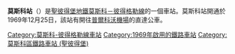 {{Infobox station
| name          = 莫斯科<br />{{lang|ru| Моско́вская}}
| type          = {{STPETERSBURGMETRO type}}
| style         =
| image         = Metro SPB Line2 Moskovskaya.jpg
| image_size    =
| image_caption = 
| address       = [[莫斯科區_(聖彼得堡)|莫斯科區]]
| borough       = [[聖彼得堡|聖彼得堡]]
| country       = [[俄羅斯|俄羅斯]]
| coordinates   = {{coord|59|51|7.89|N|30|19|19.94|E|display=title,inline|type:landmark_source:nlwiki}}
| line          = {{STPETERSBURGMETRO-line2}}
| other         =
| structure     = 地下
| platform      = 1個[[島式月台|島式月台]]
| depth         =
| levels        = 1層
| tracks        = 2條
| parking       =
| bicycle       =
| baggage_check =
| opened        = 1969年12月25日
| closed        =
| rebuilt       =
| electrified   =
| ADA           =
| code          =
| owned         = [[聖彼得堡地鐵|聖彼得堡地鐵]]
| zone          =
| smartcardname =
| smartcardstatus =
| former        =
| passengers    =
| pass_year     =
| pass_percent  =
| pass_system   =
| mpassengers   =
| services      = 
| map_locator   =
}}
'''莫斯科站'''（{{lang-rus|Моско́вская|Moskovskaya}}）是[[聖彼得堡地鐵|聖彼得堡地鐵]][[莫斯科－彼得格勒線|莫斯科－彼得格勒線]]的一個車站。莫斯科站開通於1969年12月25日，該站有開往[[普爾科沃機場|普爾科沃機場]]的直達公車。
{{commons cat|Moskovskaya Peterburg metrostation}}
{{莫斯科－彼得格勒線}}
[[Category:莫斯科-彼得格勒線車站|Category:莫斯科-彼得格勒線車站]]
[[Category:1969年啟用的鐵路車站|Category:1969年啟用的鐵路車站]]
[[Category:莫斯科區鐵路車站_(聖彼得堡)|Category:莫斯科區鐵路車站 (聖彼得堡)]]